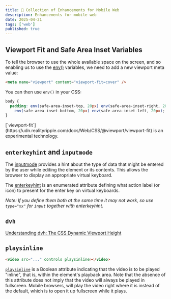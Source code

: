 ```yaml
---
title: 📱 Collection of Enhancements for Mobile Web
description: Enhancements for mobile web
date: 2025-04-21
tags: ['web']
published: true
---
```


## Viewport Fit and Safe Area Inset Variables

To tell the browser to use the whole available space on the screen, and so enabling us to use the [env()](https://developer.mozilla.org/en-US/docs/Web/CSS/env) variables, we need to add a new viewport meta value:

```html
<meta name="viewport" content="viewport-fit=cover" />
```

You can then use `env()` in your CSS:

```css
body {
  padding: env(safe-area-inset-top, 20px) env(safe-area-inset-right, 20px)
    env(safe-area-inset-bottom, 20px) env(safe-area-inset-left, 20px);
}
```

<Callout type="warning">
  [`viewport-fit`](https://udn.realityripple.com/docs/Web/CSS/@viewport/viewport-fit)
  is an experimental technology.
</Callout>

## `enterkeyhint` and `inputmode`

The [inputmode](https://developer.mozilla.org/en-US/docs/Web/HTML/Reference/Global_attributes/inputmode) provides a hint about the type of data that might be entered by the user while editing the element or its contents. This allows the browser to display an appropriate virtual keyboard.

The [enterkeyhint](https://developer.mozilla.org/en-US/docs/Web/HTML/Reference/Global_attributes/enterkeyhint) is an enumerated attribute defining what action label (or icon) to present for the enter key on virtual keyboards.

_Note: If you define them both at the same time it may not work, so use `type="xx"` for `input` together with enterkeyhint._

## `dvh`

[Understanding dvh: The CSS Dynamic Viewport Height](https://mayank1513.medium.com/understanding-dvh-the-css-dynamic-viewport-height-9ddf70a77c6c)

## `playsinline`

```html
<video src="..." controls playsinline></video>
```

[`playsinline`](https://developer.mozilla.org/en-US/docs/Web/HTML/Reference/Elements/video#playsinline) is a Boolean attribute indicating that the video is to be played "inline", that is, within the element's playback area. Note that the absence of this attribute does not imply that the video will always be played in fullscreen. Mobile browsers, will play the video right where it is instead of the default, which is to open it up fullscreen while it plays.
